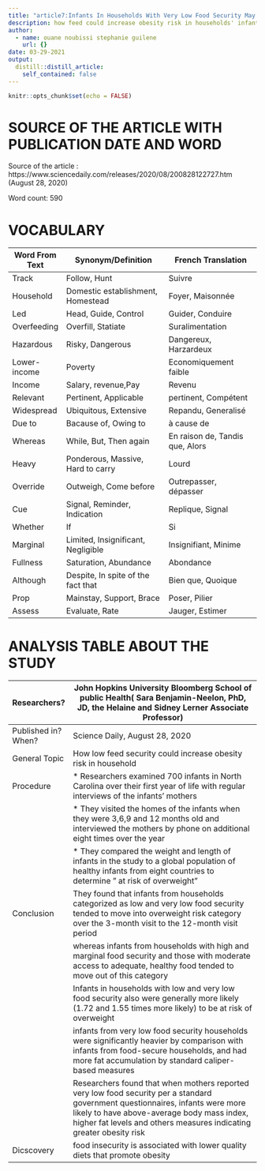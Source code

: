 ```yaml
---
title: "article7:Infants In Households With Very Low Food Security May Have Greater Obesity Risk"
description: how feed could increase obesity risk in households' infants
author:
  - name: ouane noubissi stephanie guilene
    url: {}
date: 03-29-2021
output:
  distill::distill_article:
    self_contained: false
---
```


```r
knitr::opts_chunk$set(echo = FALSE)
```
# SOURCE OF THE ARTICLE WITH PUBLICATION DATE AND WORD

Source of the article : https://www.sciencedaily.com/releases/2020/08/200828122727.htm (August 28, 2020) 

Word count: 590

# VOCABULARY

| Word From Text | Synonym/Definition                 | French Translation              |
| -------------- | ---------------------------------- | ------------------------------- |
| Track          | Follow, Hunt                       | Suivre                          |
| Household      | Domestic establishment,  Homestead | Foyer, Maisonnée                |
| Led            | Head, Guide, Control               | Guider, Conduire                |
| Overfeeding    | Overfill, Statiate                 | Suralimentation                 |
| Hazardous      | Risky, Dangerous                   | Dangereux, Harzardeux           |
| Lower-income   | Poverty                            | Economiquement faible           |
| Income         | Salary, revenue,Pay                | Revenu                          |
| Relevant       | Pertinent, Applicable              | pertinent, Compétent            |
| Widespread     | Ubiquitous, Extensive              | Repandu, Generalisé             |
| Due to         | Bacause of, Owing to               | à cause de                      |
| Whereas        | While, But, Then again             | En raison de, Tandis que, Alors |
| Heavy          | Ponderous, Massive, Hard to carry  | Lourd                           |
| Override       | Outweigh, Come before              | Outrepasser, dépasser           |
| Cue            | Signal, Reminder, Indication       | Replique, Signal                |
| Whether        | If                                 | Si                              |
| Marginal       | Limited, Insignificant, Negligible | Insignifiant, Minime            |
| Fullness       | Saturation, Abundance              | Abondance                       |
| Although       | Despite, In spite of the fact that | Bien que, Quoique               |
| Prop           | Mainstay, Support, Brace           | Poser,  Pilier                  |
| Assess         | Evaluate, Rate                     | Jauger, Estimer                 |



# ANALYSIS TABLE ABOUT THE STUDY


| Researchers?        | John Hopkins University Bloomberg School of public Health(  Sara Benjamin-Neelon, PhD, JD, the Helaine and Sidney Lerner Associate Professor)                                                                                                       |
| ------------------- | --------------------------------------------------------------------------------------------------------------------------------------------------------------------------------------------------------------------------------------------------- |
| Published in? When? | Science Daily, August 28, 2020                                                                                                                                                                                                                      |
| General Topic       | How low feed security could increase obesity risk in household                                                                                                                                                                                      |
| Procedure           | * Researchers examined 700 infants in North Carolina over their first year of life with regular interviews of the infants' mothers                                                                                                                  |
|                     | * They visited the homes of the infants when they were 3,6,9 and 12 months old and interviewed the mothers by phone on additional eight times over the year                                                                                         |
|                     | * They compared the weight and length of infants in the study to a global population of healthy infants from eight countries to determine " at risk of overweight"                                                                                  |
| Conclusion          | They found that infants from households categorized as low and very low food security tended to move into overweight risk category over the 3-month visit to the 12-month visit period                                                              |
|                     | whereas infants from households with high and marginal food security and those with moderate access to adequate, healthy food tended to move out of this category                                                                                   |
|                     | Infants in households with low and very low food security also were generally more likely (1.72 and 1.55 times more likely) to be at risk of overweight                                                                                             |
|                     | infants from very low food security households were significantly heavier by comparison with infants from food-secure households, and had more fat accumulation by standard caliper-based measures                                                  |
|                     | Researchers found that when mothers reported very low food security per a standard government questionnaires, infants were more likely to have above-average body mass index, higher fat levels and others measures indicating greater obesity risk |
| Dicscovery          | food insecurity is associated with lower quality diets that promote obesity                                                                                                                                                                         |

